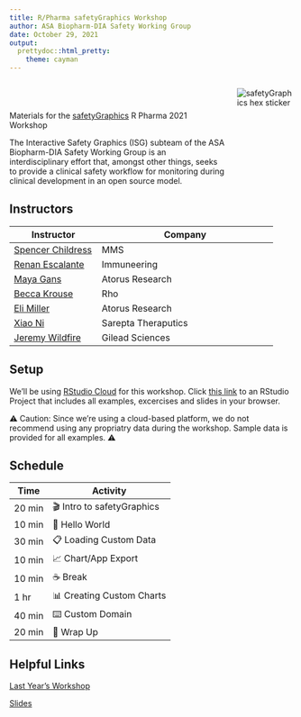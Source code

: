 ```yaml
---
title: R/Pharma safetyGraphics Workshop
author: ASA Biopharm-DIA Safety Working Group
date: October 29, 2021
output:
  prettydoc::html_pretty:
    theme: cayman
---
```



<div class="description-container">
  <div class="description-left">
  Materials for the <a href="https://safetygraphics.github.io/">safetyGraphics</a> R Pharma 2021 Workshop
  
  The Interactive Safety Graphics (ISG) subteam of the ASA Biopharm-DIA Safety Working Group is an interdisciplinary effort that, amongst other things, seeks to provide a clinical safety workflow for monitoring during clinical development in an open source model.
  </div>
  <img class="description-right" src="safetyGraphicsHex.png" alt="safetyGraphics hex sticker"/>
</div>

## Instructors

| Instructor | Company |
| --- | ------ |
| [Spencer Childress](https://www.linkedin.com/in/spencer-childress-7a444b16/) | MMS |
| [Renan Escalante](https://www.linkedin.com/in/renanescalante/) | Immuneering |
| [Maya Gans](https://www.linkedin.com/in/mayagans/) | Atorus Research |
| [Becca Krouse](https://www.linkedin.com/in/rebecca-krouse-b6ba8820/) | Rho |
| [Eli Miller](https://www.linkedin.com/in/eli-miller-90532a87/) | Atorus Research |
| [Xiao Ni](https://www.linkedin.com/in/xiao-ni-547141b/) | Sarepta Theraputics |
| [Jeremy Wildfire](https://www.linkedin.com/in/jeremy-wildfire/) | Gilead Sciences |


## Setup

We'll be using [RStudio Cloud]() for this workshop. Click [this link]() to an RStudio Project that includes all examples, excercises and slides in your browser. 

⚠️ Caution: Since we're using a cloud-based platform, we do not recommend using any propriatry data during the workshop. Sample data is provided for all examples. ⚠️

## Schedule 


| Time | Activity |
| ---- | -------- |
| 20 min | 🎬 Intro to safetyGraphics |
| 10 min | 📓 Hello World |
| 30 min | 📋 Loading Custom Data |
| 10 min | 📈 Chart/App Export |
| 10 min | ☕ Break |
| 1 hr | 📊 Creating Custom Charts |
| 40 min | ⌨️ Custom Domain |
| 20 min | 🎀 Wrap Up | 



## Helpful Links

[Last Year's Workshop]()


[Slides]()

<style>
  .description-container {
    display: grid;
    grid-template-columns: 3fr 0.5fr;
    width: 100%;
    grid-gap: 20px;
  }
  
  .description-left {
    padding-top: 40px;
  }
  
  .page-header {
    text-align: center;
    background-color: #EC5D57;
    background-image: none;
    padding: 1.5rem 2rem;
  }
  
  .main-content h1,
  .main-content h2,
  .main-content h3,
  .main-content h4 {
    color: #EC5D57;
  }
  
  .main-content table th {
    font-weight: 700;
    background-color: #EC5D57;
   }
   
  .main-content h2 {
    text-transform: uppercase;
    font-size: 2em;
    padding-top: 20px;
  }
</style>
